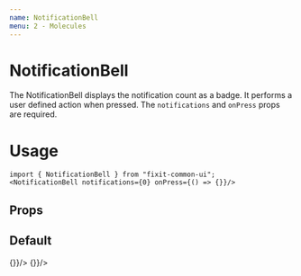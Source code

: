 ```yaml
---
name: NotificationBell
menu: 2 - Molecules
---
```


# NotificationBell
The NotificationBell displays the notification count as a badge. It performs
a user defined action when pressed. The `notifications` and `onPress` props are
required.

# Usage
```tsx
import { NotificationBell } from "fixit-common-ui";
<NotificationBell notifications={0} onPress={() => {}}/>
```

## Props
<Props of={NotificationBell}></Props>

## Default
<Playground>
<DoczContainer>
  <NotificationBell notifications={2} onPress={() => {}}/>
  <NotificationBell notifications={0} onPress={() => {}}/>
</DoczContainer>
</Playground>
